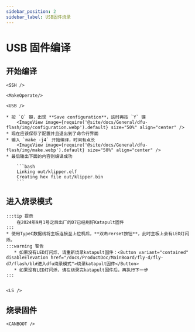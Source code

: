 ```yaml
---
sidebar_position: 2
sidebar_label: USB固件烧录
---
```




# USB 固件编译


## 开始编译

    <SSH />

    <MakeOperate/>

    <USB />

    * 按 `Q` 键，出现 **Save configuration**，这时再按 `Y` 键
        <ImageView image={require('@site/docs/General/dfu-flash/img/configuration.webp').default} size="50%" align="center" />
    * 现在应该保存了配置并且退出到了命令行界面
    * 输入 `make -j4` 开始编译，时间有点长
        <ImageView image={require('@site/docs/General/dfu-flash/img/make.webp').default} size="50%" align="center" />
    * 最后输出下面的内容则编译成功

        ```bash
        Linking out/klipper.elf
        Creating hex file out/klipper.bin
        ```
## 进入烧录模式

    :::tip 提示
        在2024年9月1号之后出厂的D7已经刷好Katapult固件
    :::
    * 使用TypeC数据线将主板连接至上位机后，**双击rerset按钮**，此时主板上会有LED灯闪烁。
    :::warning 警告
       * 如果没有LED灯闪烁，请重新烧录katapult固件：<Button variant="contained" disableElevation href="/docs/ProductDoc/MainBoard/fly-d/fly-d7/flash/bl#进入dfu烧录模式">烧录katapult固件</Button>
       * 如果没有LED灯闪烁，请在烧录完katapult固件后，再执行下一步
    :::


    <LS />

## 烧录固件
    
    <CANBOOT />
